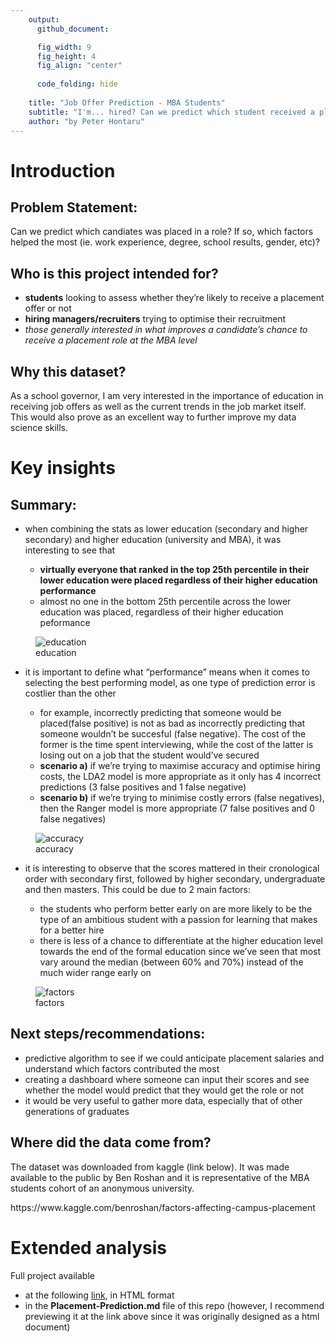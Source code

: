 ```yaml
---
    output:
      github_document:

      fig_width: 9
      fig_height: 4
      fig_align: "center"
    
      code_folding: hide
      
    title: "Job Offer Prediction - MBA Students"
    subtitle: "I'm... hired? Can we predict which student received a placement offer?"
    author: "by Peter Hontaru"
---
```



# Introduction


## Problem Statement:

Can we predict which candiates was placed in a role? If so, which factors helped the most (ie. work experience, degree, school results, gender, etc)?


## Who is this project intended for?

* **students** looking to assess whether they're likely to receive a placement offer or not
* **hiring managers/recruiters** trying to optimise their recruitment
* *those generally interested in what improves a candidate's chance to receive a placement role at the MBA level*


## Why this dataset?

As a school governor, I am very interested in the importance of education in receiving job offers as well as the current trends in the job market itself. This would also prove as an excellent way to further improve my data science skills.


# Key insights


## Summary:

* when combining the stats as lower education (secondary and higher secondary) and higher education (university and MBA), it was interesting to see that
  
  * **virtually everyone that ranked in the top 25th percentile in their lower education were placed regardless of their higher education performance**
  * almost no one in the bottom 25th percentile across the lower education was placed, regardless of their higher education peformance

![education](figures/education-1.png)

* it is important to define what "performance" means when it comes to selecting the best performing model, as one type of prediction error is costlier than the other
  
  * for example, incorrectly predicting that someone would be placed(false positive) is not as bad as incorrectly predicting that someone wouldn't be succesful (false negative). The cost of the former is the time spent interviewing, while the cost of the latter is losing out on a job that the student would've secured
  * **scenario a)** if we're trying to maximise accuracy and optimise hiring costs, the LDA2 model is more appropriate as it only has 4 incorrect predictions (3 false positives and 1 false negative)
  * **scenario b)** if we're trying to minimise costly errors (false negatives), then the Ranger model is more appropriate (7 false positives and 0 false negatives)

![accuracy](figures/accuracy-1.png)

* it is interesting to observe that the scores mattered in their cronological order with secondary first, followed by higher secondary, undergraduate and then masters. This could be due to 2 main factors:

  * the students who perform better early on are more likely to be the type of an ambitious student with a passion for learning that makes for a better hire
  * there is less of a chance to differentiate at the higher education level towards the end of the formal education since we've seen that most vary around the median (between 60% and 70%) instead of the much wider range early on

![factors](figures/factors-1.png)


## Next steps/recommendations: 

* predictive algorithm to see if we could anticipate placement salaries and understand which factors contributed the most
* creating a dashboard where someone can input their scores and see whether the model would predict that they would get the role or not
* it would be very useful to gather more data, especially that of other generations of graduates


## Where did the data come from?

The dataset was downloaded from kaggle (link below). It was made available to the public by Ben Roshan and it is representative of the MBA students cohort of an anonymous university. 

https://www.kaggle.com/benroshan/factors-affecting-campus-placement


# Extended analysis

Full project available

* at the following [link](http://htmlpreview.github.io/?https://github.com/peterhontaru/Job-Offer-Prediction-MBA-Students/blob/master/Placement-Prediction.html), in HTML format
* in the **Placement-Prediction.md** file of this repo (however, I recommend previewing it at the link above since it was originally designed as a html document)